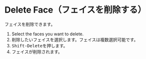 
<Reference shortcut="Shift-Delete" command="Delete Face" button="" />

# Delete Face（フェイスを削除する）

フェイスを削除できます。

1. Select the faces you want to delete.
1. 削除したいフェイスを選択します。フェイスは複数選択可能です。
2. <kbd>Shift-Delete</kbd>を押します。
3. フェイスが削除されます。







